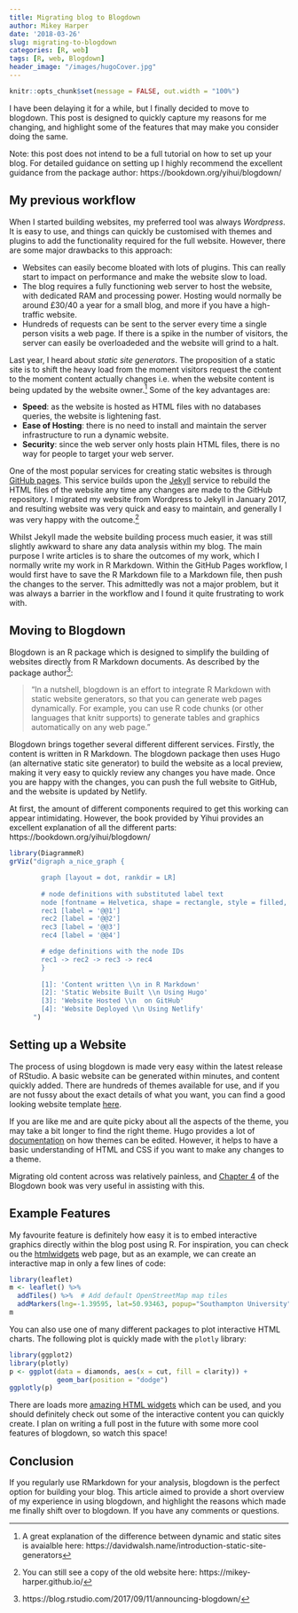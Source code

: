 ```yaml
---
title: Migrating blog to Blogdown
author: Mikey Harper
date: '2018-03-26'
slug: migrating-to-blogdown
categories: [R, web]
tags: [R, web, Blogdown]
header_image: "/images/hugoCover.jpg"
---
```


```r
knitr::opts_chunk$set(message = FALSE, out.width = "100%")
```


I have been delaying it for a while, but I finally decided to move to blogdown. This post is designed to  quickly capture my reasons for me changing, and highlight some of the features that may make you consider doing the same. 

Note: this post does not intend to be a full tutorial on how to set up your blog. For detailed guidance on setting up I highly recommend the excellent guidance from the package author: https://bookdown.org/yihui/blogdown/

## My previous workflow

When I started building websites, my preferred tool was always *Wordpress*. It is easy to use, and things can quickly be customised with themes and plugins to add the functionality required for the full website. However, there are some major drawbacks to this approach:

- Websites can easily become bloated with lots of plugins. This can really start to impact on performance and make the website slow to load.
- The blog requires a fully functioning web server to host the website, with dedicated RAM and processing power. Hosting would normally be around £30/40 a year for a small blog, and more if you have a high-traffic website.
- Hundreds of requests can be sent to the server every time a single person visits a web page. If there is a spike in the number of visitors, the server can easily be overloadeded and the website will grind to a halt.

Last year, I heard about *static site generators*. The proposition of a static site is to shift the heavy load from the moment visitors request the content to the moment content actually changes i.e. when the website content is being updated by the website owner.^[A great explanation of the difference between dynamic and static sites is avaialble here: https://davidwalsh.name/introduction-static-site-generators] Some of the key advantages are:

- **Speed**: as the website is hosted as HTML files with no databases queries, the website is lightening fast. 
- **Ease of Hosting**: there is no need to install and maintain the server infrastructure to run a dynamic website.
- **Security**: since the web server only hosts plain HTML files, there is no way for people to target your web server.

One of the most popular services for creating static websites is through [GitHub pages](https://pages.github.com/). This service builds upon the [Jekyll](https://jekyllrb.com/) service to rebuild the HTML files of the website any time any changes are made to the GitHub repository. I migrated my website from Wordpress to Jekyll in January 2017, and resulting website was very quick and easy to maintain, and generally I was very happy with the outcome.^[You can still see a copy of the old website here: https://mikey-harper.github.io/]

Whilst Jekyll made the website building process much easier, it was still slightly awkward to share any data analysis within my blog. The main purpose I write articles is to share the outcomes of my work, which I normally write my work in R Markdown. Within the GitHub Pages workflow, I would first have to save the R Markdown file to a Markdown file, then push the changes to the server. This admittedly was not a major problem, but it was always a barrier in the workflow and I found it quite frustrating to work with.

## Moving to Blogdown

Blogdown is an R package which is designed to simplify the building of websites directly from R Markdown documents. As described by the package author^[https://blog.rstudio.com/2017/09/11/announcing-blogdown/]:

> "In a nutshell, blogdown is an effort to integrate R Markdown with static website generators, so that you can generate web pages dynamically. For example, you can use R code chunks (or other languages that knitr supports) to generate tables and graphics automatically on any web page."

Blogdown brings together several different different services. Firstly, the content is written in R Markdown. The blogdown package then uses Hugo (an alternative static site generator) to build the website as a local preview, making it very easy to quickly review any changes you have made. Once you are happy with the changes, you can push the full website to GitHub, and the website is updated by Netlify.

At first, the amount of different components required to get this working can appear intimidating. However, the book provided by Yihui provides an excellent explanation of all the different parts: https://bookdown.org/yihui/blogdown/

```r

library(DiagrammeR)
grViz("digraph a_nice_graph {

        graph [layout = dot, rankdir = LR]
        
        # node definitions with substituted label text
        node [fontname = Helvetica, shape = rectangle, style = filled, fillcolor = WhiteSmoke]        
        rec1 [label = '@@1']
        rec2 [label = '@@2']
        rec3 [label = '@@3']
        rec4 [label = '@@4']

        # edge definitions with the node IDs
        rec1 -> rec2 -> rec3 -> rec4
        }
      
        [1]: 'Content written \\n in R Markdown'
        [2]: 'Static Website Built \\n Using Hugo'
        [3]: 'Website Hosted \\n  on GitHub'
        [4]: 'Website Deployed \\n Using Netlify'
      ")
```


## Setting up a Website

The process of using blogdown is made very easy within the latest release of RStudio. A basic website can be generated within minutes, and content quickly added. There are hundreds of themes available for use, and if you are not fussy about the exact details of what you want, you can find a good looking website template [here](https://gohugo.io/templates/).

If you are like me and are quite picky about all the aspects of the theme, you may take a bit longer to find the right theme. Hugo provides a lot of [documentation](https://gohugo.io/documentation/) on how themes can be edited. However, it helps to have a basic understanding of HTML and CSS if you want to make any changes to a theme.

Migrating old content across was relatively painless, and [Chapter 4](https://bookdown.org/yihui/blogdown/migration.html) of the Blogdown book was very useful in assisting with this.

## Example Features

My favourite feature is definitely how easy it is to embed interactive graphics directly within the blog post using R. For inspiration, you can check ou the [htmlwidgets](https://www.htmlwidgets.org/) web page, but as an example, we can create an interactive map in only a few lines of code:

```r
library(leaflet)
m <- leaflet() %>%
  addTiles() %>%  # Add default OpenStreetMap map tiles
  addMarkers(lng=-1.39595, lat=50.93463, popup="Southampton University")
m
```

You can also use one of many different packages to plot interactive HTML charts. The following plot is quickly made with the `plotly` library:

```r
library(ggplot2)
library(plotly)
p <- ggplot(data = diamonds, aes(x = cut, fill = clarity)) +
            geom_bar(position = "dodge")
ggplotly(p)
```

There are loads more [amazing HTML widgets](http://gallery.htmlwidgets.org/) which can be used, and you should definitely check out some of the interactive content you can quickly create.  I plan on writing a full post in the future with some more cool features of blogdown, so watch this space!

## Conclusion

If you regularly use RMarkdown for your analysis, blogdown is the perfect option for building your blog. This article aimed to provide a short overview of my experience in using blogdown, and highlight the reasons which made me finally shift over to blogdown. If you have any comments or questions. 